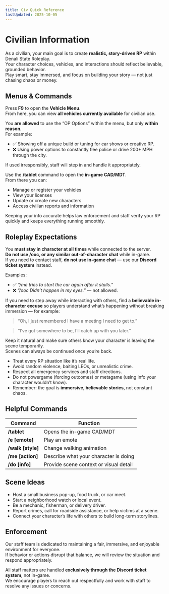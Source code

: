 ```yaml
---
title: Civ Quick Reference
lastUpdated: 2025-10-05
---
```



# **Civilian Information**

<Aside type="note" title="Getting Started">

As a civilian, your main goal is to create **realistic, story-driven RP** within Denali State Roleplay.  
Your character choices, vehicles, and interactions should reflect believable, grounded behavior.  
Play smart, stay immersed, and focus on building your story — not just chasing chaos or money.

</Aside>

## **Menus & Commands**

<Aside type="tip" title="Vehicle Menu (F9)">

Press **F9** to open the **Vehicle Menu**.  
From here, you can view **all vehicles currently available** for civilian use.

You **are allowed** to use the “OP Options” within the menu, but only **within reason**.  
For example:
- ✅ Showing off a unique build or tuning for car shows or creative RP.  
- ❌ Using power options to constantly flee police or drive 200+ MPH through the city.

If used irresponsibly, staff will step in and handle it appropriately.

</Aside>

<Aside type="note" title="In-Game CAD / MDT Access">

Use the **/tablet** command to open the **in-game CAD/MDT**.  
From there you can:
- Manage or register your vehicles  
- View your licenses  
- Update or create new characters  
- Access civilian reports and information

Keeping your info accurate helps law enforcement and staff verify your RP quickly and keeps everything running smoothly.

</Aside>

## **Roleplay Expectations**

<Aside type="caution" title="Stay In Character — Always">

You **must stay in character at all times** while connected to the server.  
**Do not use /ooc, or any similar out-of-character chat** while in-game.  
If you need to contact staff, **do not use in-game chat** — use our **Discord ticket system** instead.  

Examples:
- ✅ *“/me tries to start the car again after it stalls.”*  
- ❌ *“/ooc Didn’t happen in my eyes.”* — not allowed.  

If you need to step away while interacting with others, find a **believable in-character excuse** so players understand what’s happening without breaking immersion — for example:  
> “Oh, I just remembered I have a meeting I need to get to.”

> “I’ve got somewhere to be, I’ll catch up with you later.”  

Keep it natural and make sure others know your character is leaving the scene temporarily.  
Scenes can always be continued once you’re back.

</Aside>


<Aside type="tip" title="Civilian Conduct">

- Treat every RP situation like it’s real life.  
- Avoid random violence, baiting LEOs, or unrealistic crime.  
- Respect all emergency services and staff directions.  
- Do not powergame (forcing outcomes) or metagame (using info your character wouldn’t know).  
- Remember: the goal is **immersive, believable stories**, not constant chaos.

</Aside>

## **Helpful Commands**

<Aside type="note" title="Common Civilian Commands">

| Command | Function |
|---|---|
| **/tablet** | Opens the in-game CAD/MDT |
| **/e [emote]** | Play an emote |
| **/walk [style]** | Change walking animation |
| **/me [action]** | Describe what your character is doing |
| **/do [info]** | Provide scene context or visual detail |

</Aside>

## **Scene Ideas**

<Aside type="tip" title="Creative Civilian RP Ideas">

- Host a small business pop-up, food truck, or car meet.  
- Start a neighborhood watch or local event.  
- Be a mechanic, fisherman, or delivery driver.  
- Report crimes, call for roadside assistance, or help victims at a scene.  
- Connect your character’s life with others to build long-term storylines.

</Aside>

## **Enforcement**

<Aside type="danger" title="Community Standards & Enforcement">

Our staff team is dedicated to maintaining a fair, immersive, and enjoyable environment for everyone.  
If behavior or actions disrupt that balance, we will review the situation and respond appropriately.  

All staff matters are handled **exclusively through the Discord ticket system**, not in-game.  
We encourage players to reach out respectfully and work with staff to resolve any issues or concerns.

</Aside>
